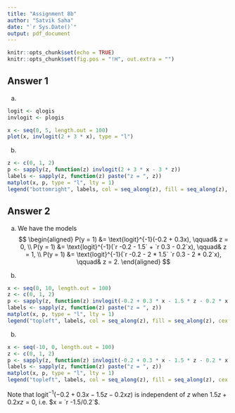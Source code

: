 ```yaml
---
title: "Assignment 8b"
author: "Satvik Saha"
date: "`r Sys.Date()`"
output: pdf_document
---
```


```r
knitr::opts_chunk$set(echo = TRUE)
knitr::opts_chunk$set(fig.pos = "!H", out.extra = "")
```

## Answer 1

(a)

``` r
logit <- qlogis
invlogit <- plogis

x <- seq(0, 5, length.out = 100)
plot(x, invlogit(2 + 3 * x), type = "l")

```


(b)

``` r
z <- c(0, 1, 2)
p <- sapply(z, function(z) invlogit(2 + 3 * x - 3 * z))
labels <- sapply(z, function(z) paste("z = ", z))
matplot(x, p, type = "l", lty = 1)
legend("bottomright", labels, col = seq_along(z), fill = seq_along(z), cex = 0.8)
```



## Answer 2

(a)
We have the models $$
\begin{aligned}
    P(y = 1) &= \text{logit}^{-1}(-0.2 + 0.3x), \qquad& z = 0, \\
    P(y = 1) &= \text{logit}^{-1}(`r -0.2 - 1.5` + `r 0.3 - 0.2`x), \qquad& z = 1, \\
    P(y = 1) &= \text{logit}^{-1}(`r -0.2 - 2 * 1.5` `r 0.3 - 2 * 0.2`x), \qquad& z = 2.
\end{aligned}
$$

(b)
``` r
x <- seq(0, 10, length.out = 100)
z <- c(0, 1, 2)
p <- sapply(z, function(z) invlogit(-0.2 + 0.3 * x - 1.5 * z - 0.2 * x * z))
labels <- sapply(z, function(z) paste("z = ", z))
matplot(x, p, type = "l", lty = 1)
legend("topleft", labels, col = seq_along(z), fill = seq_along(z), cex = 0.8)
```

(b)
``` r
x <- seq(-10, 0, length.out = 100)
z <- c(0, 1, 2)
p <- sapply(z, function(z) invlogit(-0.2 + 0.3 * x - 1.5 * z - 0.2 * x * z))
labels <- sapply(z, function(z) paste("z = ", z))
matplot(x, p, type = "l", lty = 1)
legend("topleft", labels, col = seq_along(z), fill = seq_along(z), cex = 0.8)
```

Note that $\text{logit}^{-1}(-0.2 + 0.3x - 1.5z - 0.2xz)$ is independent of $z$
when $1.5z + 0.2xz = 0$, i.e. $x = `r -1.5/0.2`$.
